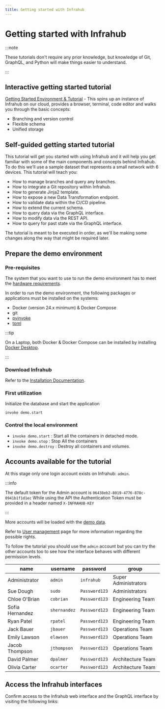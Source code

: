 ```yaml
---
title: Getting started with Infrahub
---
```


# Getting started with Infrahub

:::note

These tutorials don't require any prior knowledge, but knowledge of Git, GraphQL, and Python will make things easier to understand.

:::

## Interactive getting started tutorial

[Getting Started Environment & Tutorial](https://opsmill.instruqt.com/pages/labs) - This spins up an instance of Infrahub on our cloud, provides a browser, terminal, code editor and walks you through the basic concepts:

- Branching and version control
- Flexible schema
- Unified storage

## Self-guided getting started tutorial

This tutorial will get you started with using Infrahub and it will help you get familiar with some of the main components and concepts behind Infrahub. To do this we'll use a sample dataset that represents a small network with 6 devices. This tutorial will teach you:

- How to manage branches and query any branches.
- How to integrate a Git repository within Infrahub.
- How to generate Jinja2 template.
- How to expose a new Data Transformation endpoint.
- How to validate data within the CI/CD pipeline.
- How to extend the current schema.
- How to query data via the GraphQL interface.
- How to modify data via the REST API.
- How to query for past state via the GraphQL interface.

The tutorial is meant to be executed in order, as we'll be making some changes along the way that might be required later.

## Prepare the demo environment

### Pre-requisites

The system that you want to use to run the demo environment has to meet the [hardware requirements](../../topics/hardware-requirements).

In order to run the demo environment, the following packages or applications must be installed on the systems:

- Docker (version 24.x minimum) & Docker Compose
- git
- [pyinvoke](https://www.pyinvoke.org/)
- [toml](https://pypi.org/project/toml/)

:::tip

On a Laptop, both Docker & Docker Compose can be installed by installing [Docker Desktop](https://www.docker.com/products/docker-desktop/).

:::

### Download Infrahub

Refer to the [Installation Documentation](../../guides/installation).

### First utilization

Initialize the database and start the application

```shell
invoke demo.start
```

### Control the local environment

- `invoke demo.start` : Start all the containers in detached mode.
- `invoke demo.stop` : Stop All the containers
- `invoke demo.destroy` : Destroy all containers and volumes.

## Accounts available for the tutorial

At this stage only one login account exists on Infrahub: `admin`.

:::info

The default token for the Admin account is `06438eb2-8019-4776-878c-0941b1f1d1ec`
While using the API the Authentication Token must be provided in a header named `X-INFRAHUB-KEY`

:::

More accounts will be loaded with the [demo data](../../topics/local-demo-environment#load-some-data).

Refer to [User management](../../topics/authentication) page for more information regarding the possible rights.

To follow the tutorial you should use the `admin` account but you can try the other accounts too to see how the interface behaves with different permission levels.

| name            | username        | password      | group                |
| --------------- | --------------- | ------------- | -------------------- |
| Administrator   | `admin`         | `infrahub`    | Super Administrators |
| Sue Dough       | `sudo`          | `Password123` | Administrators       |
| Chloe O'Brian   | `cobrian`       | `Password123` | Engineering Team     |
| Sofia Hernandez | `shernandez`    | `Password123` | Engineering Team     |
| Ryan Patel      | `rpatel`        | `Password123` | Engineering Team     |
| Jack Bauer      | `jbauer`        | `Password123` | Operations Team      |
| Emily Lawson    | `elawson`       | `Password123` | Operations Team      |
| Jacob Thompson  | `jthompson`     | `Password123` | Operations Team      |
| David Palmer    | `dpalmer`       | `Password123` | Architecture Team    |
| Olivia Carter   | `ocarter`       | `Password123` | Architecture Team    |

## Access the Infrahub interfaces

Confirm access to the Infrahub web interface and the GraphQL interface by visiting the following links:

<ReferenceLink title="Access the Web interface" url="http://localhost:8000" openInNewTab />

<ReferenceLink title="Access the GraphQL interface" url="http://localhost:8000/graphql" openInNewTab />
